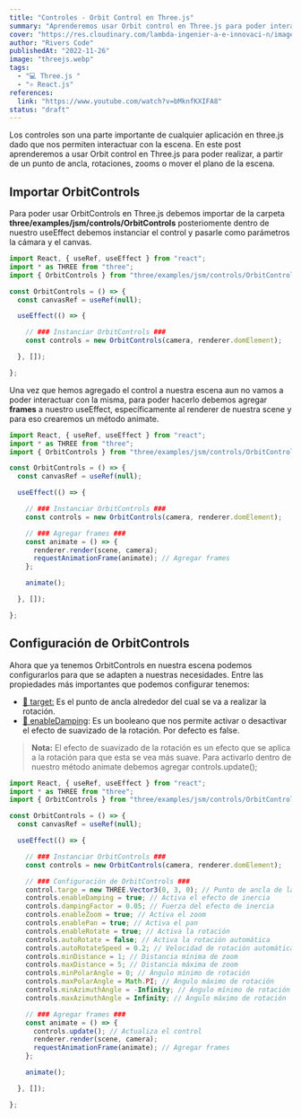 ```yaml
---
title: "Controles - Orbit Control en Three.js"
summary: "Aprenderemos usar Orbit control en Three.js para poder interactuar con la escena."
cover: "https://res.cloudinary.com/lambda-ingenier-a-e-innovaci-n/image/upload/v1665983632/blog-Riverscode/Asincronismo-portada_dp7jbz.png"
author: "Rivers Code"
publishedAt: "2022-11-26"
image: "threejs.webp"
tags:
  - "💻 Three.js "
  - "⚛ React.js"
references:
  link: "https://www.youtube.com/watch?v=bMknfKXIFA8"
status: "draft"
---
```


Los controles son una parte importante de cualquier aplicación en three.js dado que nos permiten interactuar con la escena. En este post aprenderemos a usar Orbit control en Three.js para poder realizar, a partir de un punto de ancla, rotaciones, zooms o mover el plano de la escena.

## Importar OrbitControls

Para poder usar OrbitControls en Three.js debemos importar de la carpeta **three/examples/jsm/controls/OrbitControls** posteriomente dentro de nuestro useEffect debemos instanciar el control y pasarle como parámetros la cámara y el canvas.

```jsx:Sceme.jsx
import React, { useRef, useEffect } from "react";
import * as THREE from "three";
import { OrbitControls } from "three/examples/jsm/controls/OrbitControls";

const OrbitControls = () => {
  const canvasRef = useRef(null);

  useEffect(() => {

    // ### Instanciar OrbitControls ###
    const controls = new OrbitControls(camera, renderer.domElement);

  }, []);

};
```

Una vez que hemos agregado el control a nuestra escena aun no vamos a poder interactuar con la misma, para poder hacerlo debemos agregar **frames** a nuestro useEffect, específicamente al renderer de nuestra scene y para eso crearemos un método animate.

```jsx:Sceme.jsx
import React, { useRef, useEffect } from "react";
import * as THREE from "three";
import { OrbitControls } from "three/examples/jsm/controls/OrbitControls";

const OrbitControls = () => {
  const canvasRef = useRef(null);

  useEffect(() => {

    // ### Instanciar OrbitControls ###
    const controls = new OrbitControls(camera, renderer.domElement);

    // ### Agregar frames ###
    const animate = () => {
      renderer.render(scene, camera);
      requestAnimationFrame(animate); // Agregar frames
    };

    animate();

  }, []);

};
```

## Configuración de OrbitControls

Ahora que ya tenemos OrbitControls en nuestra escena podemos configurarlos para que se adapten a nuestras necesidades. Entre las propiedades más importantes que podemos configurar tenemos:

- [💎 target:](https://threejs.org/docs/#examples/en/controls/OrbitControls.target) Es el punto de ancla alrededor del cual se va a realizar la rotación.
- [💎 enableDamping](https://threejs.org/docs/#examples/en/controls/OrbitControls.enableDamping): Es un booleano que nos permite activar o desactivar el efecto de suavizado de la rotación. Por defecto es false.

> **Nota:** El efecto de suavizado de la rotación es un efecto que se aplica a la rotación para que esta se vea más suave. Para activarlo dentro de nuestro método animate debemos agregar controls.update();

```jsx:Sceme.jsx
import React, { useRef, useEffect } from "react";
import * as THREE from "three";
import { OrbitControls } from "three/examples/jsm/controls/OrbitControls";

const OrbitControls = () => {
  const canvasRef = useRef(null);

  useEffect(() => {

    // ### Instanciar OrbitControls ###
    const controls = new OrbitControls(camera, renderer.domElement);

    // ### Configuración de OrbitControls ###
    control.targe = new THREE.Vector3(0, 3, 0); // Punto de ancla de la rotación
    controls.enableDamping = true; // Activa el efecto de inercia
    controls.dampingFactor = 0.05; // Fuerza del efecto de inercia
    controls.enableZoom = true; // Activa el zoom
    controls.enablePan = true; // Activa el pan
    controls.enableRotate = true; // Activa la rotación
    controls.autoRotate = false; // Activa la rotación automática
    controls.autoRotateSpeed = 0.2; // Velocidad de rotación automática
    controls.minDistance = 1; // Distancia mínima de zoom
    controls.maxDistance = 5; // Distancia máxima de zoom
    controls.minPolarAngle = 0; // Ángulo mínimo de rotación
    controls.maxPolarAngle = Math.PI; // Ángulo máximo de rotación
    controls.minAzimuthAngle = -Infinity; // Ángulo mínimo de rotación
    controls.maxAzimuthAngle = Infinity; // Ángulo máximo de rotación

    // ### Agregar frames ###
    const animate = () => {
      controls.update(); // Actualiza el control
      renderer.render(scene, camera);
      requestAnimationFrame(animate); // Agregar frames
    };

    animate();

  }, []);

};
```




